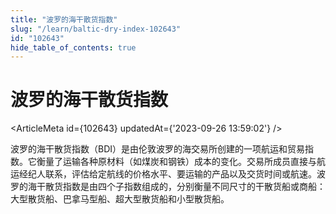 ```yaml
---
title: "波罗的海干散货指数"
slug: "/learn/baltic-dry-index-102643"
id: "102643"
hide_table_of_contents: true
---
```



# 波罗的海干散货指数

<ArticleMeta id={102643} updatedAt={'2023-09-26 13:59:02'} />
<div className='border-solid border-b border-t-0 my-4 border-[var(--ifm-color-gray-300)]' />

波罗的海干散货指数（BDI）是由伦敦波罗的海交易所创建的一项航运和贸易指数。它衡量了运输各种原材料（如煤炭和钢铁）成本的变化。交易所成员直接与航运经纪人联系，评估给定航线的价格水平、要运输的产品以及交货时间或航速。波罗的海干散货指数是由四个子指数组成的，分别衡量不同尺寸的干散货船或商船：大型散货船、巴拿马型船、超大型散货船和小型散货船。
